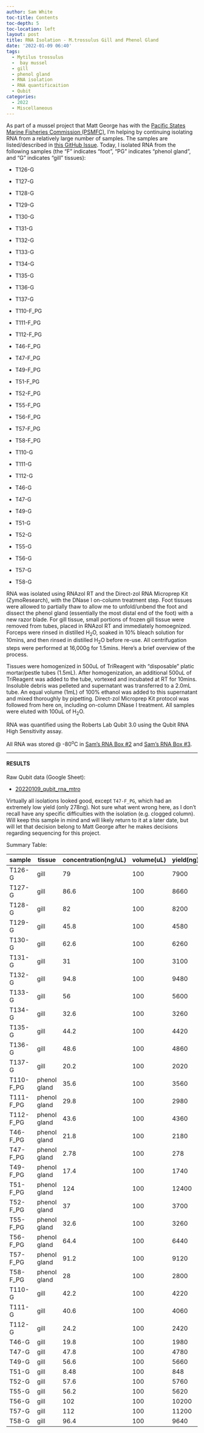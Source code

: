 ```yaml
---
author: Sam White
toc-title: Contents
toc-depth: 5
toc-location: left
layout: post
title: RNA Isolation - M.trossulus Gill and Phenol Gland
date: '2022-01-09 06:40'
tags: 
  - Mytilus trossulus
  -  bay mussel
  - gill
  - phenol gland
  - RNA isolation
  - RNA quantificaition
  - Qubit
categories: 
  - 2022
  - Miscellaneous
---
```

As part of a mussel project that Matt George has with the [Pacific States Marine Fisheries Commission (PSMFC)](https://www.psmfc.org/), I'm helping by continuing isolating RNA from a relatively large number of samples. The samples are listed/described in [this GitHub Issue](https://github.com/RobertsLab/resources/issues/1352). Today, I isolated RNA from the following samples (the "F" indicates "foot", "PG" indicates "phenol gland", and "G" indicates "gill" tissues):

- T126-G

- T127-G

- T128-G

- T129-G

- T130-G

- T131-G

- T132-G

- T133-G

- T134-G

- T135-G

- T136-G

- T137-G

- T110-F_PG

- T111-F_PG

- T112-F_PG

- T46-F_PG

- T47-F_PG

- T49-F_PG

- T51-F_PG

- T52-F_PG

- T55-F_PG

- T56-F_PG

- T57-F_PG

- T58-F_PG

- T110-G

- T111-G

- T112-G

- T46-G

- T47-G

- T49-G

- T51-G

- T52-G

- T55-G

- T56-G

- T57-G

- T58-G





RNA was isolated using RNAzol RT and the Direct-zol RNA Microprep Kit (ZymoResearch), with the DNase I on-column treatment step. Foot tissues were allowed to partially thaw to allow me to unfold/unbend the foot and dissect the phenol gland (essentially the most distal end of the foot) with a new razor blade. For gill tissue, small portions of frozen gill tissue were removed from tubes, placed in RNAzol RT and immediately homoegnized. Forceps were rinsed in distilled H<sub>2</sub>O, soaked in 10% bleach solution for 10mins, and then rinsed in distilled H<sub>2</sub>O before re-use. All centrifugation steps were performed at 16,000g for 1.5mins. Here's a brief overview of the process.

Tissues were homogenized in 500uL of TriReagent with "disposable" platic mortar/pestle tubes (1.5mL). After homogenization, an additional 500uL of TriReagent was added to the tube, vortexed and incubated at RT for 10mins. Insoluble debris was pelleted and supernatant was transferred to a 2.0mL tube. An equal volume (1mL) of 100% ethanol was added to this supernatant and mixed thoroughly by pipetting. Direct-zol Microprep Kit protocol was followed from here on, including on-column DNase I treatment. All samples were eluted with 100uL of H<sub>2</sub>O.

RNA was quantified using the Roberts Lab Qubit 3.0 using the Qubit RNA High Sensitivity assay.

All RNA was stored @ -80<sup>o</sup>C in [Sam's RNA Box #2](https://docs.google.com/spreadsheets/d/1jL9gOqtcHrm8JPUtZ5KShpX7_olFuci_5Gq7xqgZKIM/edit?usp=sharing) and [Sam's RNA Box #3](https://docs.google.com/spreadsheets/d/1j9jm3b91IkVfG0EsSjQpR--t2R97YXEQPaOFqsOqjhc/edit?usp=sharing).

---

#### RESULTS

Raw Qubit data (Google Sheet):

- [20220109_qubit_rna_mtro](https://docs.google.com/spreadsheets/d/1wwbogjqb_kiCNOiJdVHgx9A_GqkBSP63AP5GTQWyBTw/edit?usp=sharing)

Virtually all isolations looked good, except `T47-F_PG`, which had an extremely low yield (only 278ng). Not sure what went wrong here, as I don't recall have any specific difficulties with the isolation (e.g. clogged column). Will keep this sample in mind and will likely return to it at a later date, but will let that decision belong to Matt George after he makes decisions regarding sequencing for this project.

Summary Table:

| sample    | tissue       | concentration(ng/uL) | volume(uL) | yield(ng) |
|-----------|--------------|----------------------|------------|-----------|
| T126-G    | gill         | 79                   | 100        | 7900      |
| T127-G    | gill         | 86.6                 | 100        | 8660      |
| T128-G    | gill         | 82                   | 100        | 8200      |
| T129-G    | gill         | 45.8                 | 100        | 4580      |
| T130-G    | gill         | 62.6                 | 100        | 6260      |
| T131-G    | gill         | 31                   | 100        | 3100      |
| T132-G    | gill         | 94.8                 | 100        | 9480      |
| T133-G    | gill         | 56                   | 100        | 5600      |
| T134-G    | gill         | 32.6                 | 100        | 3260      |
| T135-G    | gill         | 44.2                 | 100        | 4420      |
| T136-G    | gill         | 48.6                 | 100        | 4860      |
| T137-G    | gill         | 20.2                 | 100        | 2020      |
| T110-F_PG | phenol gland | 35.6                 | 100        | 3560      |
| T111-F_PG | phenol gland | 29.8                 | 100        | 2980      |
| T112-F_PG | phenol gland | 43.6                 | 100        | 4360      |
| T46-F_PG  | phenol gland | 21.8                 | 100        | 2180      |
| T47-F_PG  | phenol gland | 2.78                 | 100        | 278       |
| T49-F_PG  | phenol gland | 17.4                 | 100        | 1740      |
| T51-F_PG  | phenol gland | 124                  | 100        | 12400     |
| T52-F_PG  | phenol gland | 37                   | 100        | 3700      |
| T55-F_PG  | phenol gland | 32.6                 | 100        | 3260      |
| T56-F_PG  | phenol gland | 64.4                 | 100        | 6440      |
| T57-F_PG  | phenol gland | 91.2                 | 100        | 9120      |
| T58-F_PG  | phenol gland | 28                   | 100        | 2800      |
| T110-G    | gill         | 42.2                 | 100        | 4220      |
| T111-G    | gill         | 40.6                 | 100        | 4060      |
| T112-G    | gill         | 24.2                 | 100        | 2420      |
| T46-G     | gill         | 19.8                 | 100        | 1980      |
| T47-G     | gill         | 47.8                 | 100        | 4780      |
| T49-G     | gill         | 56.6                 | 100        | 5660      |
| T51-G     | gill         | 8.48                 | 100        | 848       |
| T52-G     | gill         | 57.6                 | 100        | 5760      |
| T55-G     | gill         | 56.2                 | 100        | 5620      |
| T56-G     | gill         | 102                  | 100        | 10200     |
| T57-G     | gill         | 112                  | 100        | 11200     |
| T58-G     | gill         | 96.4                 | 100        | 9640      |